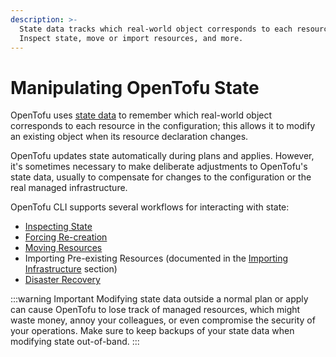 ```yaml
---
description: >-
  State data tracks which real-world object corresponds to each resource.
  Inspect state, move or import resources, and more.
---
```


# Manipulating OpenTofu State

OpenTofu uses [state data](../../language/state/index.mdx) to remember which
real-world object corresponds to each resource in the configuration;
this allows it to modify an existing object when its resource declaration
changes.

OpenTofu updates state automatically during plans and applies. However, it's
sometimes necessary to make deliberate adjustments to OpenTofu's state data,
usually to compensate for changes to the configuration or the real managed
infrastructure.

OpenTofu CLI supports several workflows for interacting with state:

- [Inspecting State](../../cli/state/inspect.mdx)
- [Forcing Re-creation](../../cli/state/taint.mdx)
- [Moving Resources](../../cli/state/move.mdx)
- Importing Pre-existing Resources (documented in the
  [Importing Infrastructure](../../cli/import/index.mdx) section)
- [Disaster Recovery](../../cli/state/recover.mdx)

:::warning Important
Modifying state data outside a normal plan or apply can cause
OpenTofu to lose track of managed resources, which might waste money, annoy
your colleagues, or even compromise the security of your operations. Make sure
to keep backups of your state data when modifying state out-of-band.
:::
